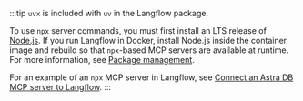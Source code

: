 :::tip
`uvx` is included with `uv` in the Langflow package.

To use `npx` server commands, you must first install an LTS release of [Node.js](https://docs.npmjs.com/downloading-and-installing-node-js-and-npm). If you run Langflow in Docker, install Node.js inside the container image and rebuild so that `npx`-based MCP servers are available at runtime. For more information, see [Package management](/develop-application#package-management).

For an example of an `npx` MCP server in Langflow, see [Connect an Astra DB MCP server to Langflow](/mcp-component-astra).
:::

